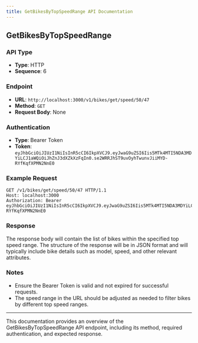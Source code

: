 ```yaml
---
title: GetBikesByTopSpeedRange API Documentation
---
```


## GetBikesByTopSpeedRange

### API Type
- **Type**: HTTP
- **Sequence**: 6

### Endpoint
- **URL**: `http://localhost:3000/v1/bikes/get/speed/50/47`
- **Method**: `GET`
- **Request Body**: None

### Authentication
- **Type**: Bearer Token
- **Token**: `eyJhbGciOiJIUzI1NiIsInR5cCI6IkpXVCJ9.eyJwaG9uZSI6Iis5MTk4MTI5NDA3MDYiLCJ1aWQiOiJhZnJ3dXZkXzFqIn0.se2WRRJhST9uvOyhTwunvJiiMYD-RYfKqfXPMN2NnE0`

### Example Request
```http
GET /v1/bikes/get/speed/50/47 HTTP/1.1
Host: localhost:3000
Authorization: Bearer eyJhbGciOiJIUzI1NiIsInR5cCI6IkpXVCJ9.eyJwaG9uZSI6Iis5MTk4MTI5NDA3MDYiLCJ1aWQiOiJhZnJ3dXZkXzFqIn0.se2WRRJhST9uvOyhTwunvJiiMYD-RYfKqfXPMN2NnE0
```

### Response
The response body will contain the list of bikes within the specified top speed range. The structure of the response will be in JSON format and will typically include bike details such as model, speed, and other relevant attributes.

### Notes
- Ensure the Bearer Token is valid and not expired for successful requests.
- The speed range in the URL should be adjusted as needed to filter bikes by different top speed ranges.

---

This documentation provides an overview of the GetBikesByTopSpeedRange API endpoint, including its method, required authentication, and expected response.